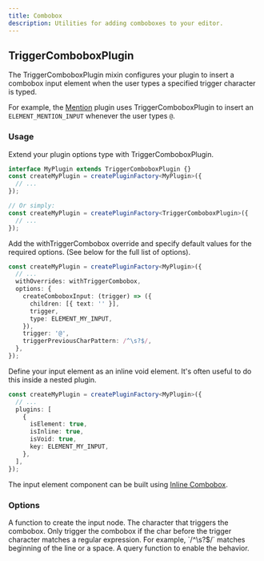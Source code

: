 ```yaml
---
title: Combobox
description: Utilities for adding comboboxes to your editor.
---
```


## TriggerComboboxPlugin

The TriggerComboboxPlugin mixin configures your plugin to insert a combobox input element when the user types a specified trigger character is typed.

For example, the [Mention](/docs/mention) plugin uses TriggerComboboxPlugin to insert an `ELEMENT_MENTION_INPUT` whenever the user types `@`.

### Usage

<Steps>

<Step>
Extend your plugin options type with TriggerComboboxPlugin.

```ts
interface MyPlugin extends TriggerComboboxPlugin {}
const createMyPlugin = createPluginFactory<MyPlugin>({
  // ...
});

// Or simply:
const createMyPlugin = createPluginFactory<TriggerComboboxPlugin>({
  // ...
});
```
</Step>

<Step>
Add the withTriggerCombobox override and specify default values for the required options. (See below for the full list of options).

```ts
const createMyPlugin = createPluginFactory<MyPlugin>({
  // ...
  withOverrides: withTriggerCombobox,
  options: {
    createComboboxInput: (trigger) => ({
      children: [{ text: '' }],
      trigger,
      type: ELEMENT_MY_INPUT,
    }),
    trigger: '@',
    triggerPreviousCharPattern: /^\s?$/,
  },
});
```
</Step>

<Step>
Define your input element as an inline void element. It's often useful to do this inside a nested plugin.

```ts
const createMyPlugin = createPluginFactory<MyPlugin>({
  // ...
  plugins: [
    {
      isElement: true,
      isInline: true,
      isVoid: true,
      key: ELEMENT_MY_INPUT,
    },
  ],
});
```

The input element component can be built using [Inline Combobox](/docs/components/inline-combobox). 
</Step>

</Steps>

### Options

<APIOptions>

<APIItem name="createComboboxInput" type="(trigger: string) => TElement">
  A function to create the input node.
</APIItem>

<APIItem name="trigger" type="string">
  The character that triggers the combobox.
</APIItem>

<APIItem name="triggerPreviousCharPattern" type="RegExp">
  Only trigger the combobox if the char before the trigger character matches a regular expression. For example, `/^\s?$/` matches beginning of the line or a space.
</APIItem>

<APIItem name="triggerQuery" type="(editor: PlateEditor) => boolean" optional>
  A query function to enable the behavior.
</APIItem>

</APIOptions>
